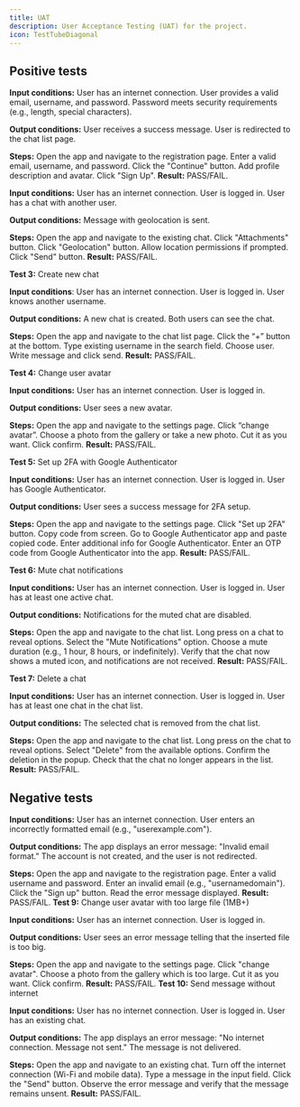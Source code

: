 ---
title: UAT
description: User Acceptance Testing (UAT) for the project.
icon: TestTubeDiagonal
---

## Positive tests

<Accordions type="multiple">
<Accordion title="Test 1: Create new account">

**Input conditions:**
User has an internet connection. User provides a valid email, username, and password. Password meets security requirements (e.g., length, special characters).

**Output conditions:**
User receives a success message. User is redirected to the chat list page.

**Steps:**
<Steps>
<Step>
Open the app and navigate to the registration page.
</Step>
<Step>
Enter a valid email, username, and password.
</Step>
<Step>
Click the "Continue" button.
</Step>
<Step>
Add profile description and avatar.
</Step>
<Step>
Click "Sign Up".
</Step>
</Steps>
**Result:** PASS/FAIL.
</Accordion>
<Accordion title="Test 2: Send message with geolocation">


**Input conditions:**
User has an internet connection. User is logged in. User has a chat with another user.

**Output conditions:**
Message with geolocation is sent.

**Steps:**
<Steps>
<Step>
Open the app and navigate to the existing chat.
</Step>
<Step>
Click "Attachments" button.
</Step>
<Step>
Click "Geolocation" button.
</Step>
<Step>
Allow location permissions if prompted.
</Step>
<Step>
Click "Send" button.
</Step>
</Steps>
**Result:** PASS/FAIL.
</Accordion>
<Accordion title="Test 3: Create new chat">

**Test 3:** Create new chat

**Input conditions**:
User has an internet connection. User is logged in. User knows another username.

**Output conditions:**
A new chat is created. Both users can see the chat.

**Steps:**
<Steps>
<Step>
Open the app and navigate to the chat list page.
</Step>
<Step>
Click the “+” button at the bottom.
</Step>
<Step>
Type existing username in the search field.
</Step>
<Step>
Choose user.
</Step>
<Step>
Write message and click send.
</Step>
</Steps>
**Result:** PASS/FAIL.
</Accordion>
<Accordion title="Test 4: Change user avatar">

**Test 4:** Change user avatar

**Input conditions:**
User has an internet connection. User is logged in.

**Output conditions:**
User sees a new avatar.

**Steps:**
<Steps>
<Step>
Open the app and navigate to the settings page.
</Step>
<Step>
Click “change avatar”.
</Step>
<Step>
Choose a photo from the gallery or take a new photo.
</Step>
<Step>
Cut it as you want.
</Step>
<Step>
Click confirm.
</Step>
</Steps>
**Result:** PASS/FAIL.
</Accordion>
<Accordion title="Test 5: Set up 2FA with Google Authenticator">

**Test 5:** Set up 2FA with Google Authenticator

**Input conditions:**
User has an internet connection. User is logged in. User has Google Authenticator.

**Output conditions:**
User sees a success message for 2FA setup.

**Steps:**
<Steps>
<Step>
Open the app and navigate to the settings page.
</Step>
<Step>
Click "Set up 2FA" button.
</Step>
<Step>
Copy code from screen.
</Step>
<Step>
Go to Google Authenticator app and paste copied code.
</Step>
<Step>
Enter additional info for Google Authenticator.
</Step>
<Step>
Enter an OTP code from Google Authenticator into the app.
</Step>
</Steps>
**Result:** PASS/FAIL.
</Accordion>
<Accordion title="Test 6: Mute chat notifications">

**Test 6:** Mute chat notifications

**Input conditions:**
User has an internet connection. User is logged in. User has at least one active chat.

**Output conditions:**
Notifications for the muted chat are disabled.

**Steps:**
<Steps>
<Step>
Open the app and navigate to the chat list.
</Step>
<Step>
Long press on a chat to reveal options.
</Step>
<Step>
Select the "Mute Notifications" option.
</Step>
<Step>
Choose a mute duration (e.g., 1 hour, 8 hours, or indefinitely).
</Step>
<Step>
Verify that the chat now shows a muted icon, and notifications are not received.
</Step>
</Steps>
**Result:** PASS/FAIL.
</Accordion>
<Accordion title="Test 7: Delete a chat">

**Test 7:** Delete a chat

**Input conditions:**
User has an internet connection. User is logged in. User has at least one chat in the chat list.

**Output conditions:**
The selected chat is removed from the chat list.

**Steps:**
<Steps>
<Step>
Open the app and navigate to the chat list.
</Step>
<Step>
Long press on the chat to reveal options.
</Step>
<Step>
Select "Delete" from the available options.
</Step>
<Step>
Confirm the deletion in the popup.
</Step>
<Step>
Check that the chat no longer appears in the list.
</Step>
</Steps>
**Result:** PASS/FAIL.

</Accordion>
</Accordions>

## Negative tests

<Accordions type="multiple">
<Accordion title="Test 8: Create account with invalid email">

**Input conditions:**
User has an internet connection. User enters an incorrectly formatted email (e.g., "userexample.com").

**Output conditions:**
The app displays an error message: "Invalid email format." The account is not created, and the user is not redirected.

**Steps:**
<Steps>
<Step>
Open the app and navigate to the registration page.
</Step>
<Step>
Enter a valid username and password.
</Step>
<Step>
Enter an invalid email (e.g., "usernamedomain").
</Step>
<Step>
Click the "Sign up" button.
</Step>
<Step>
Read the error message displayed.
</Step>
</Steps>
**Result:** PASS/FAIL.
</Accordion>
<Accordion title="Test 9: Change user avatar with too large file (1MB+)">
**Test 9:** Change user avatar with too large file (1MB+)

**Input conditions:**
User has an internet connection. User is logged in.

**Output conditions:**
User sees an error message telling that the inserted file is too big.

**Steps:**
<Steps>
<Step>
Open the app and navigate to the settings page.
</Step>
<Step>
Click "change avatar".
</Step>
<Step>
Choose a photo from the gallery which is too large.
</Step>
<Step>
Cut it as you want.
</Step>
<Step>
Click confirm.
</Step>
</Steps>
**Result:** PASS/FAIL.
</Accordion>
<Accordion title="Test 10: Send message without internet">
**Test 10:** Send message without internet

**Input conditions:**
User has no internet connection. User is logged in. User has an existing chat.

**Output conditions:**
The app displays an error message: "No internet connection. Message not sent." The message is not delivered.

**Steps:**
<Steps>
<Step>
Open the app and navigate to an existing chat.
</Step>
<Step>
Turn off the internet connection (Wi-Fi and mobile data).
</Step>
<Step>
Type a message in the input field.
</Step>
<Step>
Click the "Send" button.
</Step>
<Step>
Observe the error message and verify that the message remains unsent.
</Step>
</Steps>
**Result:** PASS/FAIL.
</Accordion>
</Accordions>

